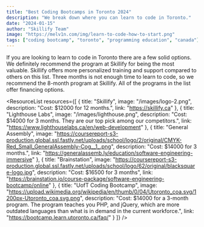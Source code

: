 ```yaml
---
title: "Best Coding Bootcamps in Toronto 2024"
description: "We break down where you can learn to code in Toronto."
date: "2024-01-15"
author: "Skillify Team"
image: "https://melv1n.com/img/learn-to-code-how-to-start.png"
tags: ["coding bootcamp", "toronto", "programming education", "canada"]
---
```



If you are looking to learn to code in Toronto there are a few solid options. We definitely recommend the program at Skillify for being the most valuable. Skillify offers more personalized training and support compared to others on this list. Three months is not enough time to learn to code, so we recommend the 8-month program at Skillify. All of the programs in the list offer financing options.

<ResourceList resources={[
  {
    title: "Skillify",
    image: "/images/logo-2.png",
    description: "Cost: $12000 for 12 months.",
    link: "https://skillify.ca"
  },
  {
    title: "Lighthouse Labs",
    image: "/images/lighthouse.png",
    description: "Cost: $14000 for 3 months. They are our top pick among our competitors.",
    link: "https://www.lighthouselabs.ca/en/web-development"
  },
  {
    title: "General Assembly",
    image: "https://coursereport-s3-production.global.ssl.fastly.net/uploads/school/logo/2/original/CMYK-Red_Small_GeneralAssembly-Cog__1_.png",
    description: "Cost: $14000 for 3 months.",
    link: "https://generalassemb.ly/education/software-engineering-immersive"
  },
  {
    title: "Brainstation",
    image: "https://coursereport-s3-production.global.ssl.fastly.net/uploads/school/logo/62/original/blacksquare-logo.jpg",
    description: "Cost: $16500 for 3 months",
    link: "https://brainstation.io/course-package/software-engineering-bootcamp/online"
  },
  {
    title: "UofT Coding Bootcamp",
    image: "https://upload.wikimedia.org/wikipedia/en/thumb/0/04/Utoronto_coa.svg/1200px-Utoronto_coa.svg.png",
    description: "Cost: $14000 for a 3-month program. The program teaches you PHP, and jQuery, which are more outdated languages than what is in demand in the current workforce.",
    link: "https://bootcamp.learn.utoronto.ca/faq/"
  }
]} />
